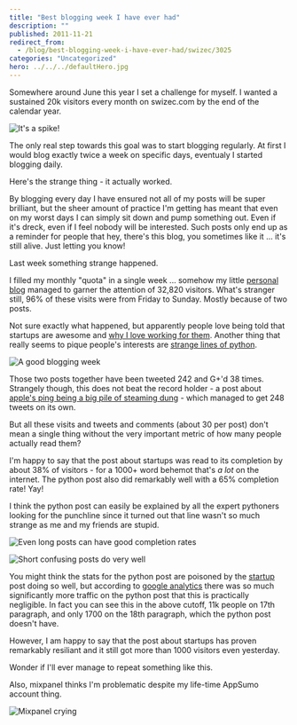 ```yaml
---
title: "Best blogging week I have ever had"
description: ""
published: 2011-11-21
redirect_from:
  - /blog/best-blogging-week-i-have-ever-had/swizec/3025
categories: "Uncategorized"
hero: ../../../defaultHero.jpg
---
```


Somewhere around June this year I set a challenge for myself. I wanted a sustained 20k visitors every month on swizec.com by the end of the calendar year.

![It's a spike!](https://swizec.com/wp-content/uploads/2011/11/Screen-Shot-2011-11-21-at-7.30.53-PM-300x206.png)

The only real step towards this goal was to start blogging regularly. At first I would blog exactly twice a week on specific days, eventualy I started blogging daily.

Here's the strange thing - it actually worked.

By blogging every day I have ensured not all of my posts will be super brilliant, but the sheer amount of practice I'm getting has meant that even on my worst days I can simply sit down and pump something out. Even if it's dreck, even if I feel nobody will be interested. Such posts only end up as a reminder for people that hey, there's this blog, you sometimes like it ... it's still alive. Just letting you know!

Last week something strange happened.

I filled my monthly "quota" in a single week ... somehow my little [personal blog](http://en.wikipedia.org/wiki/Blog) managed to garner the attention of 32,820 visitors. What's stranger still, 96% of these visits were from Friday to Sunday. Mostly because of two posts.

Not sure exactly what happened, but apparently people love being told that startups are awesome and [why I love working for them](https://swizec.com/blog/why-i-only-work-with-startups/). Another thing that really seems to pique people's interests are [strange lines of python](https://swizec.com/blog/strangest-line-of-python-you-have-ever-seen/).

![A good blogging week](https://swizec.com/wp-content/uploads/2011/11/Screen-Shot-2011-11-21-at-7.07.47-PM.png)

Those two posts together have been tweeted 242 and G+'d 38 times. Strangely though, this does not beat the record holder - a post about [apple's ping being a big pile of steaming dung](https://swizec.com/blog/apples-ping-is-a-big-pile-of-steaming-dung/) - which managed to get 248 tweets on its own.

But all these visits and tweets and comments (about 30 per post) don't mean a single thing without the very important metric of how many people actually read them?

I'm happy to say that the post about startups was read to its completion by about 38% of visitors - for a 1000+ word behemot that's _a lot_ on the internet. The python post also did remarkably well with a 65% completion rate! Yay!

I think the python post can easily be explained by all the expert pythoners looking for the punchline since it turned out that line wasn't so much strange as me and my friends are stupid.

![Even long posts can have good completion rates](https://swizec.com/wp-content/uploads/2011/11/Screen-Shot-2011-11-21-at-7.14.29-PM.png)

![Short confusing posts do _very_ well](https://swizec.com/wp-content/uploads/2011/11/Screen-Shot-2011-11-21-at-7.15.38-PM.png)

You might think the stats for the python post are poisoned by the [startup](http://en.wikipedia.org/wiki/Startup_company) post doing so well, but according to [google analytics](http://www.google.com/analytics) there was so much significantly more traffic on the python post that this is practically negligible. In fact you can see this in the above cutoff, 11k people on 17th paragraph, and only 1700 on the 18th paragraph, which the python post doesn't have.

However, I am happy to say that the post about startups has proven remarkably resiliant and it still got more than 1000 visitors even yesterday.

Wonder if I'll ever manage to repeat something like this.

Also, mixpanel thinks I'm problematic despite my life-time AppSumo account thing.

![Mixpanel crying](https://swizec.com/wp-content/uploads/2011/11/Screen-Shot-2011-11-21-at-7.34.35-PM.png)
